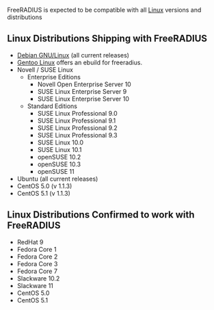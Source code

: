 FreeRADIUS is expected to be compatible with all [http://www.linux.org/ Linux]  versions and distributions
==Linux Distributions Shipping with FreeRADIUS==
* [http://www.debian.org Debian GNU/Linux] (all current releases)
* [http://www.gentoo.org/ Gentoo Linux] offers an ebuild for freeradius.
* Novell / SUSE Linux
** Enterprise Editions
*** Novell Open Enterprise Server 10
*** SUSE Linux Enterprise Server 9
*** SUSE Linux Enterprise Server 10
** Standard Editions
*** SUSE Linux Professional 9.0
*** SUSE Linux Professional 9.1
*** SUSE Linux Professional 9.2
*** SUSE Linux Professional 9.3
*** SUSE Linux 10.0
*** SUSE Linux 10.1
*** openSUSE 10.2
*** openSUSE 10.3
*** openSUSE 11
* Ubuntu (all current releases)
* CentOS 5.0 (v 1.1.3)
* CentOS 5.1 (v 1.1.3)

==Linux Distributions Confirmed to work with FreeRADIUS==
* RedHat 9
* Fedora Core 1
* Fedora Core 2
* Fedora Core 3
* Fedora Core 7
* Slackware 10.2
* Slackware 11
* CentOS 5.0
* CentOS 5.1